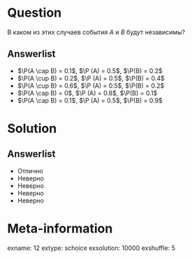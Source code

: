 Question
========
В каком из этих случаев события $A$ и $B$ будут независимы?

Answerlist
----------
*   $\P(A \cap B) = 0.1$, $\P (A) = 0.5$, $\P(B) = 0.2$ 
*   $\P(A \cup B) = 0.2$, $\P (A) = 0.5$, $\P(B) = 0.4$ 
*   $\P(A \cup B) = 0.6$, $\P (A) = 0.5$, $\P(B) = 0.2$ 
*   $\P(A \cap B) = 0$, $\P (A) = 0.8$, $\P(B) = 0.1$ 
*   $\P(A \cap B) = 0.1$, $\P (A) = 0.5$, $\P(B) = 0.9$ 

Solution
========

Answerlist
----------
*  Отлично
*  Неверно
*  Неверно
*  Неверно
*  Неверно

Meta-information
================
exname: 12
extype: schoice
exsolution: 10000
exshuffle: 5
